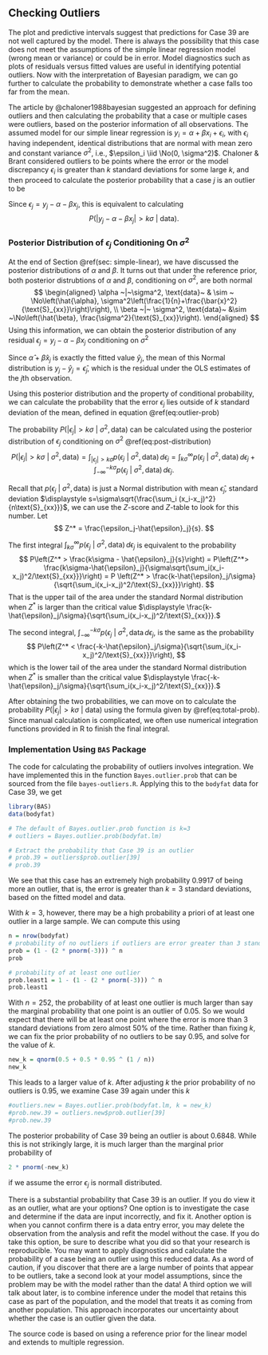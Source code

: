 ## Checking Outliers {#sec:Checking-outliers}

The plot and predictive intervals suggest that predictions for Case 39 are not well captured by the model. There is always the possibility that this case does not meet the assumptions of the simple linear regression model (wrong mean or variance) or could be in error. Model diagnostics such as plots of residuals versus fitted values are useful in identifying potential outliers. Now with the interpretation of Bayesian paradigm, we can go further to calculate the probability to demonstrate whether a case falls too far from the mean. 

The article by @chaloner1988bayesian suggested an approach for defining outliers and then calculating the probability that a case or multiple cases were outliers, based on the posterior information of all observations. The assumed model for our simple linear regression is $y_i=\alpha + \beta x_i+\epsilon_i$, with $\epsilon_i$ having independent, identical distributions that are normal with mean zero and constant variance $\sigma^2$, i.e., $\epsilon_i \iid \No(0, \sigma^2)$. Chaloner & Brant considered outliers to be points where the error or the model discrepancy $\epsilon_i$ is greater than $k$ standard deviations for some large $k$, and then proceed to calculate the posterior probability that a case $j$ is an outlier to be
\begin{equation} 
P(|\epsilon_j| > k\sigma ~|~\text{data})
(\#eq:outlier-prob)
\end{equation}

Since $\epsilon_j = y_j - \alpha-\beta x_j$, this is equivalent to calculating
$$ P(|y_j-\alpha-\beta x_j| > k\sigma~|~\text{data}).$$



### Posterior Distribution of $\epsilon_j$ Conditioning On $\sigma^2$

At the end of Section \@ref(sec: simple-linear), we have discussed the posterior distributions of $\alpha$ and $\beta$. It turns out that under the reference prior, both posterior distrubtions of $\alpha$ and $\beta$, conditioning on $\sigma^2$, are both normal
$$ 
\begin{aligned}
\alpha ~|~\sigma^2, \text{data}~ & \sim ~ \No\left(\hat{\alpha}, \sigma^2\left(\frac{1}{n}+\frac{\bar{x}^2}{\text{S}_{xx}}\right)\right), \\
\beta ~|~ \sigma^2, \text{data}~ &\sim ~\No\left(\hat{\beta}, \frac{\sigma^2}{\text{S}_{xx}}\right).
\end{aligned}
$$
Using this information, we can obtain the posterior distribution of any residual $\epsilon_j = y_j-\alpha-\beta x_j$ conditioning on $\sigma^2$

\begin{equation} 
\epsilon_j~|~\sigma^2, \text{data} ~\sim ~ \No\left(y_j-\hat{\alpha}-\hat{\beta}x_j,\ \frac{\sigma^2\sum_i(x_i-x_j)^2}{n\text{S}_{xx}}\right).
(\#eq:post-distribution)
\end{equation}

Since $\hat{\alpha}+\hat{\beta}x_j$ is exactly the fitted value $\hat{y}_j$, the mean of this Normal distribution is $y_j-\hat{y}_j=\hat{\epsilon}_j$, which is the residual under the OLS estimates of the $j$th observation.  

Using this posterior distribution and the property of conditional probability, we can calculate the probability that the error $\epsilon_j$ lies outside of $k$ standard deviation of the mean, defined in equation \@ref(eq:outlier-prob)

\begin{equation} 
P(|\epsilon_j|>k\sigma~|~\text{data}) = \int_0^\infty P(|\epsilon_j|>k\sigma~|~\sigma^2,\text{data})p(\sigma^2~|~\text{data})\, d\sigma^2.
(\#eq:total-prob)
\end{equation}

The probability $P(|\epsilon_j|>k\sigma~|~\sigma^2, \text{data})$ can be calculated using the posterior distribution of $\epsilon_j$ conditioning on $\sigma^2$ \@ref(eq:post-distribution)
$$ P(|\epsilon_j|>k\sigma~|~\sigma^2,\text{data}) = \int_{|\epsilon_j|>k\sigma}p(\epsilon_j~|~\sigma^2, \text{data})\, d\epsilon_j = \int_{k\sigma}^\infty p(\epsilon_j~|~\sigma^2, \text{data})\, d\epsilon_j+\int_{-\infty}^{-k\sigma}p(\epsilon_j~|~\sigma^2, \text{data})\, d\epsilon_j. $$

Recall that $p(\epsilon_j~|~\sigma^2, \text{data})$ is just a Normal distribution with mean $\hat{\epsilon}_j$, standard deviation $\displaystyle s=\sigma\sqrt{\frac{\sum_i (x_i-x_j)^2}{n\text{S}_{xx}}}$, we can use the $Z$-score and $Z$-table to look for this number. Let 
$$ Z^* = \frac{\epsilon_j-\hat{\epsilon}_j}{s}. $$

The first integral $\displaystyle \int_{k\sigma}^\infty p(\epsilon_j~|~\sigma^2,\text{data})\, d\epsilon_j$ is equivalent to the probability
$$ P\left(Z^* > \frac{k\sigma - \hat{\epsilon}_j}{s}\right) = P\left(Z^*> \frac{k\sigma-\hat{\epsilon}_j}{\sigma\sqrt{\sum_i(x_i-x_j)^2/\text{S}_{xx}}}\right) = P \left(Z^* > \frac{k-\hat{\epsilon}_j/\sigma}{\sqrt{\sum_i(x_i-x_j)^2/\text{S}_{xx}}}\right). $$
That is the upper tail of the area under the standard Normal distribution when $Z^*$ is larger than the critical value $\displaystyle \frac{k-\hat{\epsilon}_j/\sigma}{\sqrt{\sum_i(x_i-x_j)^2/\text{S}_{xx}}}.$

The second integral, $\displaystyle \int_{-\infty}^{-k\sigma} p(\epsilon_j~|~\sigma^2, \text{data}\, d\epsilon_j$, is the same as the probability
$$ P\left(Z^* < \frac{-k-\hat{\epsilon}_j/\sigma}{\sqrt{\sum_i(x_i-x_j)^2/\text{S}_{xx}}}\right), $$
which is the lower tail of the area under the standard Normal distribution when $Z^*$ is smaller than the critical value $\displaystyle \frac{-k-\hat{\epsilon}_j/\sigma}{\sqrt{\sum_i(x_i-x_j)^2/\text{S}_{xx}}}.$

After obtaining the two probabilities, we can move on to calculate the probability $P(|\epsilon_j|>k\sigma~|~\text{data})$ using the formula given by \@ref(eq:total-prob). Since manual calculation is complicated, we often use numerical integration functions provided in R to finish the final integral.


### Implementation Using `BAS` Package

The code for calculating the probability of outliers involves integration. We have implemented this in the function `Bayes.outlier.prob` that can be sourced from the file `bayes-outliers.R`. Applying this to the `bodyfat` data for Case 39, we get
```r
library(BAS)
data(bodyfat)

# The default of Bayes.outlier.prob function is k=3
# outliers = Bayes.outlier.prob(bodyfat.lm)

# Extract the probability that Case 39 is an outlier
# prob.39 = outliers$prob.outlier[39]
# prob.39
```

We see that this case has an extremely high probability 0.9917 of being more an outlier, that is, the error is greater than $k=3$ standard deviations, based on the fitted model and data.

With $k=3$, however, there may be a high probability a priori of at least one outlier in a large sample. We can compute this using

```r
n = nrow(bodyfat)
# probability of no outliers if outliers are error greater than 3 standard deviation
prob = (1 - (2 * pnorm(-3))) ^ n
prob

# probability of at least one outlier
prob.least1 = 1 - (1 - (2 * pnorm(-3))) ^ n
prob.least1
```

With $n=252$, the probability of at least one outlier is much larger than say the marginal probability that one point is an outlier of 0.05. So we would expect that there will be at least one point where the error is more than 3 standard deviations from zero almost 50% of the time. Rather than fixing $k$, we can fix the prior probability of no outliers to be say 0.95, and solve for the value of $k$.

```r
new_k = qnorm(0.5 + 0.5 * 0.95 ^ (1 / n))
new_k
```

This leads to a larger value of $k$. After adjusting $k$ the prior probability of no outliers is 0.95, we examine Case 39 again under this $k$

```r
#outliers.new = Bayes.outlier.prob(bodyfat.lm, k = new_k)
#prob.new.39 = outliers.new$prob.outlier[39]
#prob.new.39
```

The posterior probability of Case 39 being an outlier is about 0.6848<!--r round(prob.new.39, 4)-->. While this is not strikingly large, it is much larger than the marginal prior probability of
```r
2 * pnorm(-new_k)
```
if we assume the error $\epsilon_j$ is normall distributed.


There is a substantial probability that Case 39 is an outlier. If you do view it as an outlier, what are your options? One option is to investigate the case and determine if the data are input incorrectly, and fix it. Another option is when you cannot confirm there is a data entry error, you may delete the observation from the analysis and refit the model without the case. If you do take this option, be sure to describe what you did so that your research is reproducible. You may want to apply diagnostics and calculate the probability of a case being an outlier using this reduced data. As a word of caution, if you discover that there are a large number of points that appear to be outliers, take a second look at your model assumptions, since the problem may be with the model rather than the data! A third option we will talk about later, is to combine inference under the model that retains this case as part of the population, and the model that treats it as coming from another population. This approach incorporates our uncertainty about whether the case is an outlier given the data.

The source code is based on using a reference prior for the linear model and extends to multiple regression.
